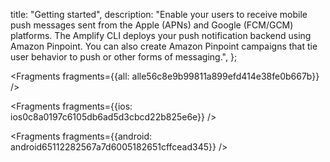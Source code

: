   title: "Getting started",
  description: "Enable your users to receive mobile push messages sent from the Apple (APNs) and Google (FCM/GCM) platforms. The Amplify CLI deploys your push notification backend using Amazon Pinpoint. You can also create Amazon Pinpoint campaigns that tie user behavior to push or other forms of messaging.",
};






<Fragments fragments={{all: alle56c8e9b99811a899efd414e38fe0b667b}} />




<Fragments fragments={{ios: ios0c8a0197c6105db6ad5d3cbcd22b825e6e}} />



<Fragments fragments={{android: android65112282567a7d6005182651cffcead345}} />